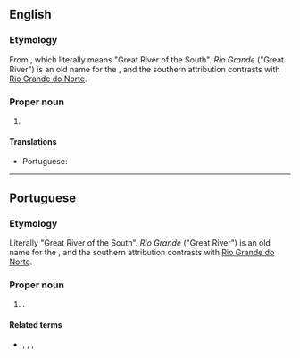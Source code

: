 ==English==
{{wikipedia}}
===Etymology===
From {{bor|pt|en|Rio Grande do Sul}}, which literally means "Great River of the South". ''Rio Grande'' ("Great River") is an old name for the {{w|Lagoa dos Patos}}, and the southern attribution contrasts with [[Rio Grande do Norte]]. 

===Proper noun===
{{en-proper noun|head=Rio Grande do Sul}}

# {{place:Brazil/state|en|capital=Porto Alegre|region=South Region}}

====Translations====
{{trans-top|state in southern Brazil}}
* Portuguese: {{t+|pt|Rio Grande do Sul|m}}
{{trans-mid}}
{{trans-bottom}}

----

==Portuguese==
===Etymology===
Literally "Great River of the South". ''Rio Grande'' ("Great River") is an old name for the {{w|Lagoa dos Patos}}, and the southern attribution contrasts with [[Rio Grande do Norte]]. 

===Proper noun===
{{pt-proper noun|m}}
# {{place|pt|state|macroregion/pt:South Region|c/pt:Brazil|capital=pt:Porto Alegre}}.
#: {{syn|pt|RS}} {{gloss|abbreviation}}

====Related terms====
* {{l|pt|gaúcho}}, {{l|pt|sul-riograndense}}, {{l|pt|riograndense-do-sul}}, {{l|pt|rio-grandense}}